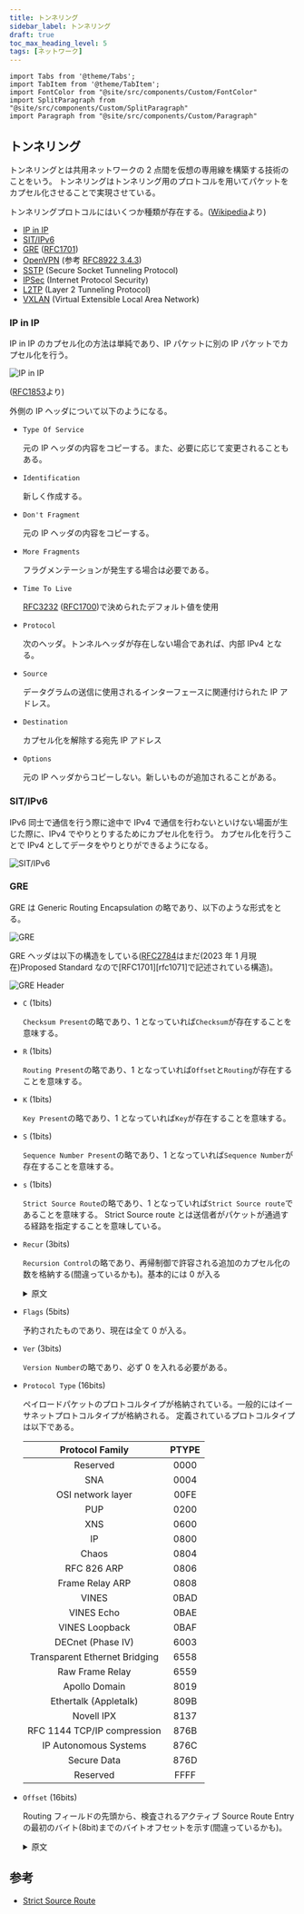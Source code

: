 ```yaml
---
title: トンネリング
sidebar_label: トンネリング
draft: true
toc_max_heading_level: 5
tags: [ネットワーク]
---
```


```mdx-code-block
import Tabs from '@theme/Tabs';
import TabItem from '@theme/TabItem';
import FontColor from "@site/src/components/Custom/FontColor"
import SplitParagraph from "@site/src/components/Custom/SplitParagraph"
import Paragraph from "@site/src/components/Custom/Paragraph"
```

## トンネリング

トンネリングとは共用ネットワークの 2 点間を仮想の専用線を構築する技術のことをいう。
トンネリングはトンネリング用のプロトコルを用いてパケットをカプセル化させることで実現させている。

トンネリングプロトコルにはいくつか種類が存在する。([Wikipedia](https://en.wikipedia.org/wiki/Tunneling_protocol)より)

- [IP in IP][rfc1853]
- [SIT/IPv6][rfc3879]
- [GRE][rfc2784] ([RFC1701][rfc1701])
- [OpenVPN][openvpn] (参考 [RFC8922 3.4.3](https://www.rfc-editor.org/rfc/rfc8922.html#name-openvpn))
- [SSTP][sstp] (Secure Socket Tunneling Protocol)
- [IPSec][rfc6071] (Internet Protocol Security)
- [L2TP][rfc2661] (Layer 2 Tunneling Protocol)
- [VXLAN][rfc7348] (Virtual Extensible Local Area Network)

### IP in IP

IP in IP のカプセル化の方法は単純であり、IP パケットに別の IP パケットでカプセル化を行う。

![IP in IP](/img/svg/Network/tunneling/tunneling-1.drawio.svg "IP in IP")

([RFC1853][rfc1853]より)

外側の IP ヘッダについて以下のようになる。

- `Type Of Service`

  元の IP ヘッダの内容をコピーする。また、必要に応じて変更されることもある。

- `Identification`

  新しく作成する。

- `Don't Fragment`

  元の IP ヘッダの内容をコピーする。

- `More Fragments`

  フラグメンテーションが発生する場合は必要である。

- `Time To Live`

  [RFC3232][rfc3232] ([RFC1700][rfc1700])で決められたデフォルト値を使用

- `Protocol`

  次のヘッダ。トンネルヘッダが存在しない場合であれば、内部 IPv4 となる。

- `Source`

  データグラムの送信に使用されるインターフェースに関連付けられた IP アドレス。

- `Destination`

  カプセル化を解除する宛先 IP アドレス

- `Options`

  元の IP ヘッダからコピーしない。新しいものが追加されることがある。

### SIT/IPv6

IPv6 同士で通信を行う際に途中で IPv4 で通信を行わないといけない場面が生じた際に、IPv4 でやりとりするためにカプセル化を行う。
カプセル化を行うことで IPv4 としてデータをやりとりができるようになる。

![SIT/IPv6](/img/svg/Network/tunneling/tunneling-2.drawio.svg "SIT/IPv6")

### GRE

GRE は Generic Routing Encapsulation の略であり、以下のような形式をとる。

![GRE](/img/svg/Network/tunneling/tunneling-3.drawio.svg "GRE")

GRE ヘッダは以下の構造をしている([RFC2784][rfc2784]はまだ(2023 年 1 月現在)Proposed Standard なので[RFC1701][rfc1071]で記述されている構造)。

![GRE Header](/img/svg/Network/tunneling/tunneling-4.drawio.svg "GRE Header")

- `C` (1bits)

  `Checksum Present`の略であり、1 となっていれば`Checksum`が存在することを意味する。

- `R` (1bits)

  `Routing Present`の略であり、1 となっていれば`Offset`と`Routing`が存在することを意味する。

- `K` (1bits)

  `Key Present`の略であり、1 となっていれば`Key`が存在することを意味する。

- `S` (1bits)

  `Sequence Number Present`の略であり、1 となっていれば`Sequence Number`が存在することを意味する。

- `s` (1bits)

  `Strict Source Route`の略であり、1 となっていれば`Strict Source route`であることを意味する。
  Strict Source route とは送信者がパケットが通過する経路を指定することを意味している。

- `Recur` (3bits)

  `Recursion Control`の略であり、再帰制御で許容される追加のカプセル化の数を格納する(<FontColor color="red">間違っているかも</FontColor>)。基本的には 0 が入る

  <details>
    <summary>原文</summary>
    Recursion control contains a three bit unsigned integer which contains the number
    of additional encapsulations which are permissible. This SHOULD default to zero.
  </details>

- `Flags` (5bits)

  予約されたものであり、現在は全て 0 が入る。

- `Ver` (3bits)

  `Version Number`の略であり、必ず 0 を入れる必要がある。

- `Protocol Type` (16bits)

  ペイロードパケットのプロトコルタイプが格納されている。一般的にはイーサネットプロトコルタイプが格納される。
  定義されているプロトコルタイプは以下である。

  |        Protocol Family        | PTYPE |
  | :---------------------------: | :---: |
  |           Reserved            | 0000  |
  |              SNA              | 0004  |
  |       OSI network layer       | 00FE  |
  |              PUP              | 0200  |
  |              XNS              | 0600  |
  |              IP               | 0800  |
  |             Chaos             | 0804  |
  |          RFC 826 ARP          | 0806  |
  |        Frame Relay ARP        | 0808  |
  |             VINES             | 0BAD  |
  |          VINES Echo           | 0BAE  |
  |        VINES Loopback         | 0BAF  |
  |       DECnet (Phase IV)       | 6003  |
  | Transparent Ethernet Bridging | 6558  |
  |        Raw Frame Relay        | 6559  |
  |         Apollo Domain         | 8019  |
  |     Ethertalk (Appletalk)     | 809B  |
  |          Novell IPX           | 8137  |
  |  RFC 1144 TCP/IP compression  | 876B  |
  |     IP Autonomous Systems     | 876C  |
  |          Secure Data          | 876D  |
  |           Reserved            | FFFF  |

- `Offset` (16bits)

  Routing フィールドの先頭から、検査されるアクティブ Source Route Entry の最初のバイト(8bit)までのバイトオフセットを示す(<FontColor color="red">間違っているかも</FontColor>)。

  <details>
    <summary>原文</summary>
    The offset field indicates the octet offset from the start of the Routing field
    to the first octet of the active Source Route Entry to be examined. This field
    is present if the Routing Present or the Checksum Present bit is set to 1, and
    contains valid information only if the Routing Present bit is set to 1.
  </details>

[rfc1853]: https://www.rfc-editor.org/rfc/rfc1853.html
[rfc3879]: https://www.rfc-editor.org/rfc/rfc3879.html
[rfc2784]: https://www.rfc-editor.org/rfc/rfc2784.html
[openvpn]: https://openvpn.net/community-resources/openvpn-cryptographic-layer/
[sstp]: https://en.wikipedia.org/wiki/Secure_Socket_Tunneling_Protocol
[rfc6071]: https://www.rfc-editor.org/rfc/rfc6071.html
[rfc2661]: https://www.rfc-editor.org/rfc/rfc2661.html
[rfc7348]: https://www.rfc-editor.org/rfc/rfc7348.html
[rfc3232]: https://www.rfc-editor.org/rfc/rfc3232.html
[rfc1700]: https://www.rfc-editor.org/rfc/rfc1700.html
[rfc1701]: https://www.rfc-editor.org/rfc/rfc1701

## 参考

- [Strict Source Route](https://dictionary.goo.ne.jp/word/%E3%82%B9%E3%83%88%E3%83%AA%E3%82%AF%E3%83%88%E3%82%BD%E3%83%BC%E3%82%B9%E3%83%AB%E3%83%BC%E3%83%86%E3%82%A3%E3%83%B3%E3%82%B0/)
